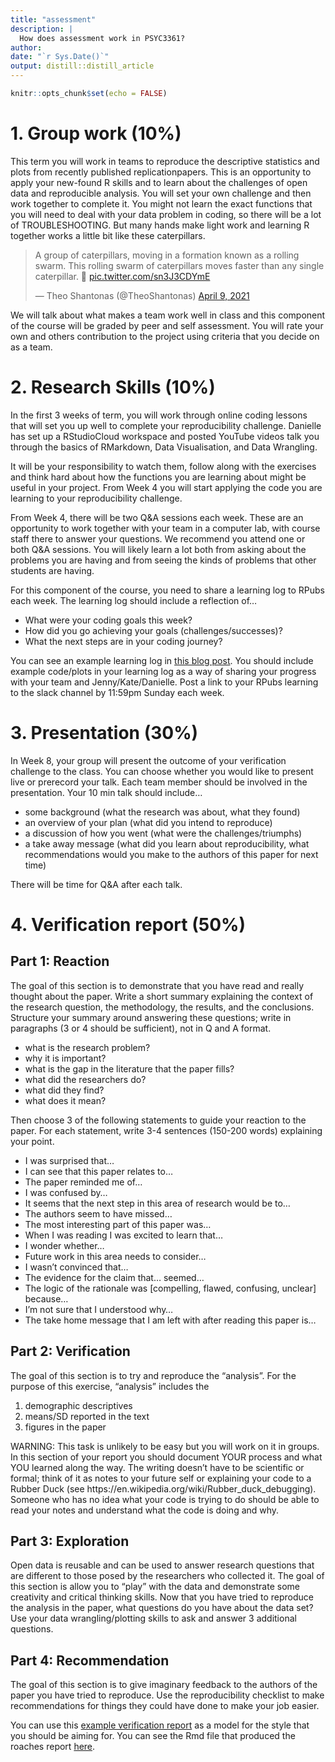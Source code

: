 ```yaml
---
title: "assessment"
description: |
  How does assessment work in PSYC3361?
author:
date: "`r Sys.Date()`"
output: distill::distill_article
---
```


```r
knitr::opts_chunk$set(echo = FALSE)
```


# 1. Group work (10%)

This term you will work in teams to reproduce the descriptive statistics and plots from recently published replicationpapers. This is an opportunity to apply your new-found R skills and to learn about the challenges of open data and reproducible analysis. You will set your own challenge and then work together to complete it. You might not learn the exact functions that you will need to deal with your data problem in coding, so there will be a lot of TROUBLESHOOTING. But many hands make light work and learning R together works a little bit like these caterpillars. 

<blockquote class="twitter-tweet"><p lang="en" dir="ltr">A group of caterpillars, moving in a formation known as a rolling swarm. This rolling swarm of caterpillars moves faster than any single caterpillar. 🐛 <a href="https://t.co/sn3J3CDYmE">pic.twitter.com/sn3J3CDYmE</a></p>&mdash; Theo Shantonas (@TheoShantonas) <a href="https://twitter.com/TheoShantonas/status/1380536139954655237?ref_src=twsrc%5Etfw">April 9, 2021</a></blockquote> <script async src="https://platform.twitter.com/widgets.js" charset="utf-8"></script>

We will talk about what makes a team work well in class and this component of the course will be graded by peer and self assessment. You will rate your own and others contribution to the project using criteria that you decide on as a team. 

# 2. Research Skills (10%)

In the first 3 weeks of term, you will work through online coding lessons that will set you up well to complete your reproducibility challenge. Danielle has set up a RStudioCloud workspace and posted YouTube videos talk you through the basics of RMarkdown, Data Visualisation, and Data Wrangling. 

It will be your responsibility to watch them, follow along with the exercises and think hard about how the functions you are learning about might be useful in your project. From Week 4 you will start applying the code you are learning to your reproducibility challenge. 

From Week 4, there will be two Q&A sessions each week. These are an opportunity to work together with your team in a computer lab, with course staff there to answer your questions.  We recommend you attend one or both Q&A sessions. You will likely learn a lot both from asking about the problems you are having and from seeing the kinds of problems that other students are having. 

For this component of the course, you need to share a learning log to RPubs each week. The learning log should include a reflection of...

- What were your coding goals this week?
- How did you go achieving your goals (challenges/successes)?
- What the next steps are in your coding journey?

You can see an example learning log in [this blog post](https://internship3361.netlify.app/posts/2021-02-13-learning-log-example/). You should include example code/plots in your learning log as a way of sharing your progress with your team and Jenny/Kate/Danielle. Post a link to your RPubs learning to the slack channel by 11:59pm Sunday each week. 

# 3. Presentation (30%)

In Week 8, your group will present the outcome of your verification challenge to the class. You can choose whether you would like to present live or prerecord your talk. Each team member should be involved in the presentation. Your 10 min talk should include...

- some background (what the research was about, what they found)
- an overview of your plan (what did you intend to reproduce)
- a discussion of how you went (what were the challenges/triumphs)
- a take away message (what did you learn about reproducibility, what recommendations would you make to the authors of this paper for next time)

There will be time for Q&A after each talk. 


# 4. Verification report (50%)

## Part 1: Reaction

The goal of this section is to demonstrate that you have read and really thought about the paper. Write a short summary explaining the context of the research question, the methodology, the results, and the conclusions. Structure your summary around answering these questions; write in paragraphs (3 or 4 should be sufficient), not in Q and A format. 

- what is the research problem? 
- why it is important? 
- what is the gap in the literature that the paper fills?
- what did the researchers do?
- what did they find?
- what does it mean?

Then choose 3 of the following statements to guide your reaction to the paper. For each statement, write 3-4 sentences (150-200 words) explaining your point.

- I was surprised that…
- I can see that this paper relates to…
- The paper reminded me of… 
- I was confused by…
- It seems that the next step in this area of research would be to…
- The authors seem to have missed…
- The most interesting part of this paper was…
- When I was reading I was excited to learn that…
- I wonder whether…
- Future work in this area needs to consider…
- I wasn’t convinced that…
- The evidence for the claim that… seemed…
- The logic of the rationale was [compelling, flawed, confusing, unclear] because…
- I’m not sure that I understood why…
- The take home message that I am left with after reading this paper is…



## Part 2: Verification 

The goal of this section is to try and reproduce the “analysis”. For the purpose of this exercise, “analysis” includes the

1. demographic descriptives 
2. means/SD reported in the text
3. figures in the paper 

WARNING: This task is unlikely to be easy but you will work on it in groups. In this section of your report you should document YOUR process and what YOU learned along the way. The writing doesn’t have to be scientific or formal; think of it as notes to your future self or explaining your code to a Rubber Duck (see https://en.wikipedia.org/wiki/Rubber_duck_debugging). Someone who has no idea what your code is trying to do should be able to read your notes and understand what the code is doing and why. 

## Part 3: Exploration

Open data is reusable and can be used to answer research questions that are different to those posed by the researchers who collected it. The goal of this section is allow you to “play” with the data and demonstrate some creativity and critical thinking skills. Now that you have tried to reproduce the analysis in the paper, what questions do you have about the data set? Use your data wrangling/plotting skills to ask and answer 3 additional questions.

## Part 4: Recommendation
The goal of this section is to give imaginary feedback to the authors of the paper you have tried to reproduce. Use the reproducibility checklist to make recommendations for things they could have done to make your job easier. 

You can use this [example verification report](https://rpubs.com/jenrichmond/roaches) as a model for the style that you should be aiming for. You can see the Rmd file that produced the roaches report [here](./scripts/roaches.Rmd). 











